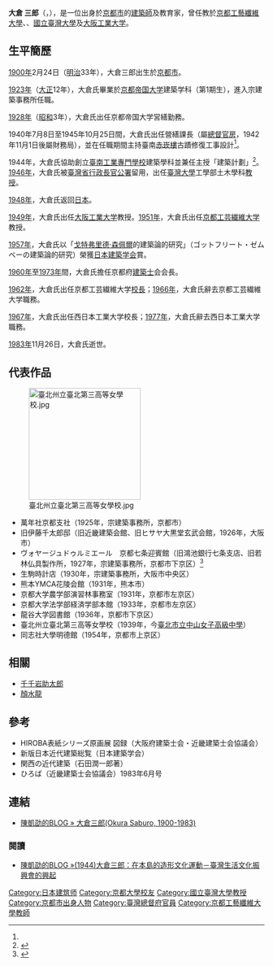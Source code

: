 {{refimprove|time=2017-02-06T11:45:45+00:00}}
'''大倉 三郎'''（{{nihongo|おおくら さぶろう}}，{{Bd|1900年|2月24日|1983年|11月26日}}），是一位出身於[[京都市|京都市]]的[[建築師|建築師]]及教育家，曾任教於[[京都工藝纖維大學|京都工藝纖維大學]]、{{Link-ja|西日本工業大學|西日本工業大学}}、[[國立臺灣大學|國立臺灣大學]]及[[大阪工業大學|大阪工業大学]]。

== 生平簡歷 ==
[[1900年|1900年]]2月24日（[[明治|明治]]33年），大倉三郎出生於[[京都市|京都市]]。

[[1923年|1923年]]（[[大正|大正]]12年），大倉氏畢業於[[京都帝国大学|京都帝国大学]]建築学科（第1期生），進入宗建築事務所任職。

[[1928年|1928年]]（[[昭和|昭和]]3年），大倉氏出任京都帝国大学営繕勤務。

1940年7月8日至1945年10月25日間，大倉氏出任營繕課長（屬[[總督官房|總督官房]]，1942年11月1日後屬財務局），並在任職期間主持臺南[[赤崁樓|赤崁樓]]古蹟修復工事設計<ref name=":0" />。

1944年，大倉氏協助創立[[臺南工業專門學校|臺南工業專門學校]]建築學科並兼任主授「建築計劃」<ref name=":0">{{Cite web|url=http://slyen.org/forum/viewtopic.php?p=892|title=S L Yen Forum • View topic - 1944：顏水龍參與台灣台南赤崁樓整修|accessdate=2017-02-06|work=slyen.org|language=en-gb|archive-date=2020-12-01|archive-url=https://web.archive.org/web/20201201174013/http://slyen.org/forum/viewtopic.php?p=892|dead-url=no}}</ref>。[[1946年|1946年]]，大倉氏被[[臺灣省行政長官公署|臺灣省行政長官公署]]留用，出任[[臺灣大學|臺灣大學]]工學部土木學科[[教授|教授]]。

[[1948年|1948年]]，大倉氏返回[[日本|日本]]。

[[1949年|1949年]]，大倉氏出任[[大阪工業大學|大阪工業大学]]教授。[[1951年|1951年]]，大倉氏出任[[京都工藝纖維大學|京都工芸繊維大学]]教授。

[[1957年|1957年]]，大倉氏以「[[戈特弗里德·森佩尔|戈特弗里德·森佩爾]]的建築論的研究」（ゴットフリート・ゼムベーの建築論的研究）榮獲[[日本建築学会|日本建築学会]]賞。

[[1960年|1960年]]至[[1973年|1973年]]間，大倉氏擔任京都府[[建筑师|建築士]]会会長。

[[1962年|1962年]]，大倉氏出任京都工芸繊維大学[[校長|校長]]；[[1966年|1966年]]，大倉氏辭去京都工芸繊維大学職務。

[[1967年|1967年]]，大倉氏出任西日本工業大学校長；[[1977年|1977年]]，大倉氏辭去西日本工業大学職務。

[[1983年|1983年]]11月26日，大倉氏逝世。

==代表作品==
[[File:臺北州立臺北第三高等女學校.jpg|220px]]
*萬年社京都支社（1925年，宗建築事務所，京都市）
*旧伊藤千太郎邸（旧近畿建築会館、旧ヒサヤ大黒堂玄武会館，1926年，大阪市）
*ヴォヤージュドゥルミエール　京都七条迎賓館（旧鴻池銀行七条支店、旧若林仏具製作所，1927年，宗建築事務所，京都市下京区）<ref>{{Cite web|url=http://gipsypapa.exblog.jp/tags/%E5%A4%A7%E5%80%89%E4%B8%89%E9%83%8E/|title=レトロな建物を訪ねて|accessdate=2017-02-06|last=gipsypapa|work=レトロな建物を訪ねて|language=ja|archive-date=2017-02-07|archive-url=https://web.archive.org/web/20170207031554/http://gipsypapa.exblog.jp/tags/%E5%A4%A7%E5%80%89%E4%B8%89%E9%83%8E/|dead-url=no}}</ref>
*生駒時計店（1930年，宗建築事務所，大阪市中央区）
*熊本YMCA花陵会館（1931年，熊本市）
*京都大学農学部演習林事務室（1931年，京都市左京区）
*京都大学法学部経済学部本館（1933年，京都市左京区）
*龍谷大学図書館（1936年，京都市下京区）
*臺北州立臺北第三高等女學校（1939年，今[[臺北市立中山女子高級中學|臺北市立中山女子高級中學]]）
*同志社大學明德館（1954年，京都市上京区）

== 相關 ==
* [[千千岩助太郎|千千岩助太郎]]
* [[顏水龍|顏水龍]]

== 參考 ==
{{reflist|2}}
*HIROBA表紙シリーズ原画展 図録（大阪府建築士会・近畿建築士会協議会）
*新版日本近代建築総覧（日本建築学会）
*関西の近代建築（石田潤一郎著）
*ひろば（近畿建築士会協議会）1983年6月号

== 連結 ==
* [http://blog.kaishao.idv.tw/?p=383 陳凱劭的BLOG » 大倉三郎(Okura Saburo, 1900-1983)] {{Wayback|url=http://blog.kaishao.idv.tw/?p=383 |date=20201024113948 }}
=== 閱讀 ===
* [http://blog.kaishao.idv.tw/?p=975 陳凱劭的BLOG »(1944)大倉三郎：在本島的造形文化運動－臺灣生活文化振興會的興起] {{Wayback|url=http://blog.kaishao.idv.tw/?p=975 |date=20201202140143 }}

{{Authority control}}
{{DEFAULTSORT:okura}}
[[Category:日本建筑师|Category:日本建筑师]]
[[Category:京都大學校友|Category:京都大學校友]]
[[Category:國立臺灣大學教授|Category:國立臺灣大學教授]]
[[Category:京都市出身人物|Category:京都市出身人物]]
[[Category:臺灣總督府官員|Category:臺灣總督府官員]]
[[Category:京都工藝纖維大學教師|Category:京都工藝纖維大學教師]]